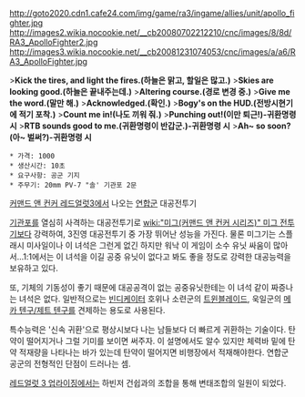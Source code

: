 http://goto2020.cdn1.cafe24.com/img/game/ra3/ingame/allies/unit/apollo_fighter.jpg
http://images2.wikia.nocookie.net/__cb20080702212210/cnc/images/8/8d/RA3_ApolloFighter2.jpg
http://images3.wikia.nocookie.net/__cb20081231074053/cnc/images/a/a6/RA3_ApolloFighter.jpg

>'''Kick the tires, and light the fires.(하늘은 맑고, 할일은 많고.)'''
>'''Skies are looking good.(하늘은 끝내주는데.)'''
>'''Altering course.(경로 변경 중.)'''
>'''Give me the word.(말만 해.)'''
>'''Acknowledged.(확인.)'''
>'''Bogy's on the HUD.(전방시현기에 적기 포착.)'''
>'''Count me in!(나도 끼워 줘.)'''
>'''Punching out!(이만 퇴근!)-귀환명령 시'''
>'''RTB sounds good to me.(귀환명령이 반갑군.)-귀환명령 시'''
>'''Ah~ so soon?(아~ 벌써?)-귀환명령 시'''


 * 가격: 1000
 * 생산시간: 10초
 * 요구사항: 공군 기지
 * 주무기: 20mm PV-7 "솔' 기관포 2문

[[커맨드 앤 컨커 레드얼럿3]]에서 나오는 [[연합군]] 대공전투기

[[기관포]]를 열심히 사격하는 대공전투기로 [[wiki:"미그(커맨드 앤 컨커 시리즈)" 미그 전투기]]보다 강력하여, 3진영 대공전투기 중 가장 뛰어난 성능을 가진다. 물론 미그기는 스플래시 미사일이나 이 녀석은 그런게 없긴 하지만 워낙 이 게임이 소수 유닛 싸움이 많아서...1:1에서는 이 녀석을 이길 공중 유닛이 없다고 봐도 좋을 정도로 강력한 대공능력을 보유하고 있다. 

또, 기체의 기동성이 좋기 때문에 대공공격이 없는 공중유닛한테는 이 녀석 같이 짜증나는 녀석은 없다. 일반적으로는 [[빈디케이터]] 호위나 소련군의 [[트윈블레이드]], 욱일군의 [[메카 텐구/제트 텐구]]를 견제하는 용도로 사용된다.

특수능력은 '신속 귀환'으로 평상시보다 나는 남들보다 더 빠르게 귀환하는 기술이다. 탄약이 떨어지거나 그럴 기미를 보이면 써주자. 이 설명에서도 알수 있지만 체력바 밑에 탄약 적재량을 나타나는 바가 있는데 탄약이 떨어지면 비행장에서 적재해야한다. 연합군 공군의 전형적인 단점이 드러나는 셈.

[[레드얼럿 3 업라이징]]에서는 하빈저 건쉽과의 조합을 통해 변태조합의 일원이 되었다.
